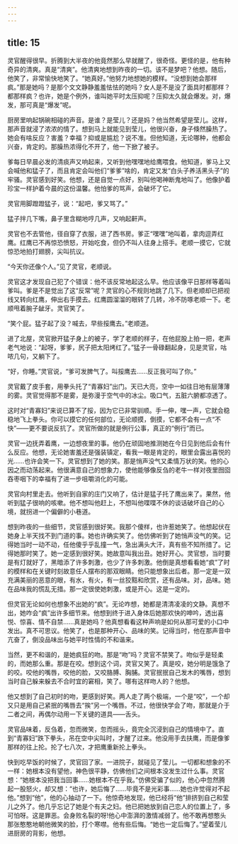 ```yaml
---
---
---
```

title: 15
---



灵官醒得很早。折腾到大半夜的他竟然那么早就醒了，很奇怪。更怪的是，他有种奇异的清爽。真是“清爽”。他清爽地想到昨夜的一切。该不是梦吧？他想。随后，他笑了，非常愉快地笑了。“她真好。”他努力地想她的模样。“没想到她会那样疯。”那是她吗？是那个文文静静羞羞怯怯的她吗？女人是不是没了面具时都那样？都那样疯？也许，她是个例外，谁叫她平时太压抑呢？压抑太久就会爆发。对，爆发，那可真是“爆发”呢。

厨房里响起锅碗相碰的声音。是谁？是莹儿？还是妈？他当然希望是莹儿。这样，那声音就浸了浓浓的情了。想到马上就能见到莹儿，他很兴奋，身子倏然臊热了。她会有啥反应？害羞？幸福？抑或是尴尬？说不准。但他知道，无论哪种，他都会兴奋，肯定的。那臊热浓得化不开了，他一下掀了被子。

爹每日早晨必发的清痰声又响起来，又听到他嘿嘿地给鹰喂食。他知道，爹马上又会喊他和猛子了，而且肯定会叫他们“爹爹”啥的，肯定又发“白头子养活黑头子”的牢骚。灵官感到好笑。他想，还是自觉一点好，别叫他喝神断鬼地叫了。他像护着珍宝一样护着今晨的这份温馨。他怕爹的骂声，会破坏了它。

灵官用脚蹬蹬猛子，说：“起吧，爹又骂了。”

猛子拌几下嘴，鼻子里含糊地哼几声，又响起鼾声。

灵官也不去管他，径自穿了衣服，进了西书房。爹正“嘿嘿”地叫着，拿肉逗弄红鹰。红鹰已不再惊恐愤怒，开始吃食，但仍不叫人往身上搭手。老顺一摸它，它就惊恐地拍打翅膀，尖叫抗议。

“今天你还像个人。”见了灵官，老顺说。

灵官这才发现自己犯了个错误：他不该反常地起这么早。他应该像平日那样等着叫爹叫。爹是不是觉出了这“反常”呢？灵官的心不规则地跳了几下。但老顺却已把视线又转向红鹰，伸出右手摸去。红鹰圆溜溜的眼转了几转，冷不防啄老顺一下。老顺甩着腕子龇牙。灵官笑了。

“笑个屁。猛子起了没？喊去，早些挼鹰去。”老顺道。

进了北屋，灵官掀开猛子身上的被子，学了老顺的样子，在他屁股上拍一把，老声老气地说：“起呀，爹爹，尻子把太阳烤红了。”猛子一骨碌翻起身，见是灵官，咕哝几句，又躺下了。

“好，你睡。”灵官说，“爹可发脾气了。叫挼鹰去……反正我可叫了你。”

灵官戴了皮手套，用拳头托了“青寡妇”出门。天已大亮，空中一如往日地有层薄薄的雾。灵官觉得那不是雾，是弥漫于空气中的冰尘。吸口气，五脏六腑都凉透了。

这时对“青寡妇”来说已算不了挼，因为它已非常驯顺。手一伸，嘿一声，它就会稳稳地飞上拳头。你可以摸它的任何部位，无论顺摸，倒摸，它都不会有一点“不快”——更不要说反抗了。灵官所做的就是例行公事，真正的“例行”而已。

灵官一边抚弄着鹰，一边想夜里的事。他仍在顽固地推测她在今日见到他后会有什么反应。他想，无论她害羞还是强装镇定，看我一眼是肯定的，眼里会露出喜悦的光……也许会笑一下。灵官想到了她的笑。那是悄声没气又柔情万状的笑。他的心因之而动荡起来。他很满意自己的想象力，使他能够像反刍的老牛一样对夜里囫囵吞枣咽下的幸福有了进一步咀嚼消化的可能。

灵官向村里走去。他听到自家的庄门又响了，估计是猛子托了鹰出来了。果然，他听到猛子很响的咳嗽。他不想叫他赶上，不想叫他喋喋不休的谈话破坏自己的心境，就拐进一个偏僻的小巷道。

想到昨夜的一些细节，灵官感到很好笑。我那个傻样，也许惹她笑了。他想起伏在她身上半天找不到门道的事。她也许确实笑了。他仿佛听到了她悄声没气的笑。记得她当时一动不动，任他傻乎乎乱撞一气，急出满头大汗，真有些不知所措了。记得她那时笑了。她一定感到很好笑。她故意叫我出丑。她好开心。灵官想，当时要是有灯就好了，黑暗添了许多刺激，也少了许多刺激。他倒是真想看看她“疯”了时的模样和在关键时刻故意任人摆布的那双眼睛。他只能想象出后者。那一定是一双充满美丽的恶意的眼，有水，有火，有一丝狡黠和欣赏，还有品味。对，品味。她在品味我的慌乱无措。那一定很使她刺激，或是开心。这是一定的。

但灵官无论如何也想象不出她的“疯”。无论咋想，她都是清清凌凌的文静。真想不出，她咋会“疯”出许多细节来。他想到终于进入身体后她那欢快的呻吟，透出喜悦、惊喜、情不自禁……真是她吗？他真想看看这种声响是如何从那可爱的小口中发出。真不可思议。他笑了，也是那种开心、品味的笑。记得当时，他在那声音中亢奋了，倒没品味出与她平时性情的不和谐来。

当然，更不和谐的，是她疯狂的吻。那是“吻”吗？灵官不禁笑了。吻似乎是轻柔的，而她那么重。那是在咬。想到这个词，灵官又笑了。真是咬，她分明是饿急了的咬。咬他的嘴唇，咬他的脸，又咬胳膊、胸脯。灵官抿抿自己发木的嘴唇，想到当时自己躲来躲去不合时宜的窘相，笑了。哪有这样吻人的？他想。

他又想到了自己初时的吻，更感到好笑。两人走了两个极端，一个是“咬”，一个却又只是用自己紧抿的嘴唇去“挨”另一个嘴唇。不过，他很快学会了吻，那就是介于二者之间，再偶尔动用一下关键的道具——舌头。

灵官品味着，反刍着，忽而微笑，忽而摇头，竟完全沉浸到自己的情境中了。直到“青寡妇”跌下拳头，吊在空中尖叫时，才醒了过来。他没用手去扶鹰，而是像爹那样的往上抡。抡了七八次，才把鹰重新抡上拳头。

快到吃早饭的时候了，灵官回了家。一进院子，就碰见了莹儿。一切都和想象的不一样：她根本没有望他，神色很平静，仿佛他们之间根本没发生过什么事。灵官想：“她根本没把我当回事……她根本不在乎我。”仿佛受骗了似的，他心中忽然腾起一股怒火，却又想：“也许，她后悔了……毕竟不是光彩事……她也许觉得对不起他。”想到“他”，他的心抽动了一下。他惊奇地发现，他已经将“他”排挤到自己和莹儿之外了。他几乎忘记了她是个有夫之妇。他已把她放到自己恋人的位置上了，多可怕呀。这是罪恶。会身败名裂的呀!他心中澎湃的激情减弱了。他不敢再想憨头那张憨憨地朝他微笑的脸，打个寒噤。他有些后悔。“她也一定后悔了。”望着莹儿进厨房的背影，他想。